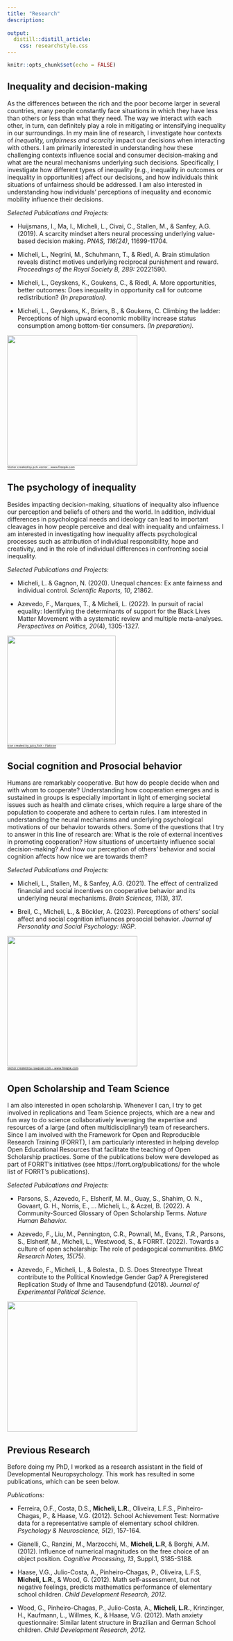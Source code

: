 ```yaml
---
title: "Research"
description: 
  
output:
  distill::distill_article:
    css: researchstyle.css
---
```


```r
knitr::opts_chunk$set(echo = FALSE)
```

## Inequality and decision-making

<div class="col2">

As the differences between the rich and the poor become larger in several countries, many people constantly face situations in which they have less than others or less than what they need. The way we interact with each other, in turn, can definitely play a role in mitigating or intensifying inequality in our surroundings. In my main line of research, I investigate how contexts of *inequality, unfairness and scarcity* impact our decisions when interacting with others. I am primarily interested in understanding how these challenging contexts influence social and consumer decision-making and what are the neural mechanisms underlying such decisions. Specifically, I investigate how different types of inequality (e.g., inequality in outcomes or inequality in opportunities) affect our decisions, and how individuals think situations of unfairness should be addressed. I am also interested in understanding how individuals' perceptions of inequality and economic mobility influence their decisions.   

*Selected Publications and Projects:*

- Huijsmans, I., Ma, I., Micheli, L., Civai, C., Stallen, M., & Sanfey, A.G. (2019). A scarcity mindset alters neural processing underlying value-based decision making. *PNAS, 116(24)*, 11699-11704.

- Micheli, L., Negrini, M., Schuhmann, T., & Riedl, A. Brain stimulation reveals distinct motives underlying reciprocal punishment and reward. *Proceedings of the Royal Society B, 289:* 20221590.

- Micheli, L., Geyskens, K., Goukens, C., & Riedl, A. More opportunities, better outcomes: Does inequality in opportunity call for outcome redistribution? *(In preparation).*

- Micheli, L., Geyskens, K., Briers, B., & Goukens, C. Climbing the ladder: Perceptions of high upward economic mobility increase status consumption among bottom-tier consumers. *(In preparation).*

![](Inequality2.jpg){width=300px}   
<sub><sup><sub><sup><a href="https://www.freepik.com/vectors/business">Vector created by pch.vector - www.freepik.com</a></sup></sub></sup></sub>

</div>

## The psychology of inequality

<div class="col2">

Besides impacting decision-making, situations of inequality also influence our perception and beliefs of others and the world. In addition, individual differences in psychological needs and ideology can lead to important cleavages in how people perceive and deal with inequality and unfairness. I am interested in investigating how inequality affects psychological processes such as attribution of individual responsibility, hope and creativity, and in the role of individual differences in confronting social inequality.

*Selected Publications and Projects:*

- Micheli, L. & Gagnon, N. (2020). Unequal chances: Ex ante fairness and individual control. *Scientific Reports, 10*, 21862. 

- Azevedo, F., Marques, T., & Micheli, L. (2022). In pursuit of racial equality: Identifying the determinants of support for the Black Lives Matter Movement with a systematic review and multiple meta-analyses. *Perspectives on Politics, 20*(4), 1305-1327.

![](money.png){width=250px}      
<sub><sup><sub><sup><a href="https://www.flaticon.com/free-icons/head" title="head icons">Icon created by juicy_fish - Flaticon</a></sup></sub></sup></sub>

</div>

## Social cognition and Prosocial behavior

<div class="col2">

Humans are remarkably cooperative. But how do people decide when and with whom to cooperate? Understanding how cooperation emerges and is sustained in groups is especially important in light of emerging societal issues such as health and climate crises, which require a large share of the population to cooperate and adhere to certain rules. I am interested in understanding the neural mechanisms and underlying psychological motivations of our behavior towards others. Some of the questions that I try to answer in this line of research are: What is the role of external incentives in promoting cooperation? How situations of uncertainty influence social decision-making? And how our perception of others' behavior and social cognition affects how nice we are towards them?

*Selected Publications and Projects:*

- Micheli, L., Stallen, M., & Sanfey, A.G. (2021). The effect of centralized financial and social incentives on cooperative behavior and its underlying neural mechanisms. *Brain Sciences, 11*(3), 317.

- Breil, C., Micheli, L., & Böckler, A. (2023). Perceptions of others’ social affect and social cognition influences prosocial behavior. *Journal of Personality and Social Psychology: IRGP*.


![](Prosocial.jpg){width=300px}   
<sub><sup><sub><sup><a href="https://www.freepik.com/vectors/monotone">Vector created by rawpixel.com - www.freepik.com</a></sup></sub></sup></sub>

</div>

## Open Scholarship and Team Science 
<div class="col2">

I am also interested in open scholarship. Whenever I can, I try to get involved in replications and Team Science projects, which are a new and fun way to do science collaboratively leveraging the expertise and resources of a large (and often multidisciplinary!) team of researchers. Since I am involved with the Framework for Open and Reproducible Research Training (FORRT), I am particularly interested in helping develop Open Educational Resources that facilitate the teaching of Open Scholarship practices. Some of the publications below were developed as part of FORRT's initiatives (see https://forrt.org/publications/ for the whole list of FORRT's publications).

*Selected Publications and Projects:*

- Parsons, S., Azevedo, F., Elsherif, M. M., Guay, S., Shahim, O. N., Govaart, G. H., Norris, E., … Micheli, L., & Aczel, B. (2022). A Community-Sourced Glossary of Open Scholarship Terms. *Nature Human Behavior.* 

- Azevedo, F., Liu, M., Pennington, C.R., Pownall, M., Evans, T.R., Parsons, S., Elsherif, M., Micheli, L., Westwood, S., & FORRT. (2022). Towards a culture of open scholarship: The role of pedagogical communities. *BMC Research Notes, 15*(75).

- Azevedo, F., Micheli, L., & Bolesta., D. S. Does Stereotype Threat contribute to the Political Knowledge Gender Gap? A Preregistered Replication Study of Ihme and Tausendpfund (2018). *Journal of Experimental Political Science.*



![](openscience.png){width=300px} 

</div>

## Previous Research
<div class="col2">

Before doing my PhD, I worked as a research assistant in the field of Developmental Neuropsychology. This work has resulted in some publications, which can be seen below.

*Publications:*

- Ferreira, O.F., Costa, D.S., **Micheli, L.R.**, Oliveira, L.F.S., Pinheiro-Chagas, P., & Haase, V.G. (2012). School Achievement Test: Normative data for a representative sample of elementary school children. *Psychology & Neuroscience, 5*(2), 157-164. 

- Gianelli, C., Ranzini, M., Marzocchi, M., **Micheli, L.R**, & Borghi, A.M. (2012). Influence of numerical magnitudes on the free choice of an object position. *Cognitive Processing, 13*, Suppl.1, S185-S188. 

- Haase, V.G., Julio-Costa, A., Pinheiro-Chagas, P., Oliveira, L.F.S, **Micheli, L.R.**, & Wood, G. (2012). Math self-assessment, but not negative feelings, predicts mathematics performance of elementary school children. *Child Development Research, 2012.* 

- Wood, G., Pinheiro-Chagas, P., Julio-Costa, A., **Micheli, L.R.**, Krinzinger, H., Kaufmann, L., Willmes, K., & Haase, V.G. (2012). Math anxiety questionnaire: Similar latent structure in Brazilian and German School children. *Child Development Research, 2012.* 


</div>